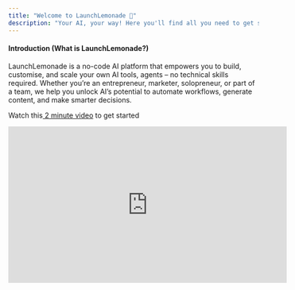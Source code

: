 ```yaml
---
title: "Welcome to LaunchLemonade 🍋"
description: "Your AI, your way! Here you'll find all you need to get started and to get ahead. "
---
```


#### **Introduction (What is LaunchLemonade?)**

LaunchLemonade is a no-code AI platform that empowers you to build, customise, and scale your own AI tools, agents – no technical skills required. Whether you’re an entrepreneur, marketer, solopreneur, or part of a team, we help you unlock AI’s potential to automate workflows, generate content, and make smarter decisions.

Watch this[ 2 minute video](https://youtu.be/xpzRS1k6eL0?feature=shared) to get started

<iframe width="560" height="315" src="https://www.youtube.com/embed/xpzRS1k6eL0?si=kR7EUFhOd6sSQSRb" title="YouTube video player" frameborder="0" allow="accelerometer; autoplay; clipboard-write; encrypted-media; gyroscope; picture-in-picture; web-share" referrerpolicy="strict-origin-when-cross-origin" allowfullscreen />

#### **I. How This Documentation Helps You**

This documentation is your go-to guide for navigating LaunchLemonade. Whether you want to create an AI tool, integrate different LLMs, or explore advanced automation and agentic flows, we’ve got step-by-step guides, best practices, and troubleshooting tips to help you get started and grow.

#### **II. What Can You Do With LaunchLemonade?**

* **Create AI** tools tailored to your specific needs

* **Automate repetitive tasks** and streamline workflows

* **Generate high-quality content** with AI-powered assistants

* **Train AI agents** with your unique knowledge and data

* **Collaborate with teams** to build scalable AI solutions

#### **5. Choose Your Goal (Quick Navigation)**

💡 *What do you want to do today?*

✅ **I'm new – I want to get started!** → [\[Getting Started Guide\]](https://www.youtube.com/watch?v=3komJW_AAps)
✅ **I want to create an AI tool for marketing.** → [\[Building Your First AI Assistant\]](https://docs.launchlemonade.app/Templates)
✅ **I need help with integrations.** → We are on Zapier, more info coming soon.
✅ **I want to monetize my AI.** → [\[Making Money with LaunchLemonade\]](https://www.youtube.com/watch?v=HEVznaEdUOo)
✅ **I have a specific question.** →[ \[Chat with us\]](https://sip.launchlemonade.app)

#### **6. Join Our Community**

Need help or want to connect with other AI builders? Join our [community](https://chat.whatsapp.com/KeeA2yriNoQ8rDqzhIMP2u) forum or reach out to support at [hello@launchlemonade.app](mailto:hello@launchlemonade.app). Let’s build something amazing together! 🍋

## Get Started

Want step by step instructions? Want to watch a video?

<CardGroup cols={2}>
  <Card title="Quick Start" icon="pen-to-square" href="https://docs.launchlemonade.app/quickstart">
    Step by step instructions to launching your first Lemonade.
  </Card>

  <Card title="Watch a Video" icon="image" href="https://www.youtube.com/@launchlemonade">
    Watch from a variety of YouTube videos on how to get started.
  </Card>
</CardGroup>

##